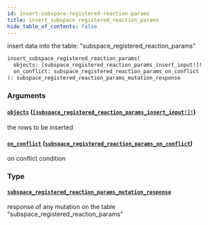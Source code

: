 ```yaml
---
id: insert-subspace-registered-reaction-params
title: insert_subspace_registered_reaction_params
hide_table_of_contents: false
---
```


insert data into the table: "subspace_registered_reaction_params"

```graphql
insert_subspace_registered_reaction_params(
  objects: [subspace_registered_reaction_params_insert_input!]!
  on_conflict: subspace_registered_reaction_params_on_conflict
): subspace_registered_reaction_params_mutation_response
```

### Arguments

#### [`objects`](#) ([`[subspace_registered_reaction_params_insert_input!]!`](../inputs/subspace-registered-reaction-params-insert-input))

the rows to be inserted

#### [`on_conflict`](#) ([`subspace_registered_reaction_params_on_conflict`](../inputs/subspace-registered-reaction-params-on-conflict))

on conflict condition

### Type

#### [`subspace_registered_reaction_params_mutation_response`](../objects/subspace-registered-reaction-params-mutation-response)

response of any mutation on the table "subspace_registered_reaction_params"
